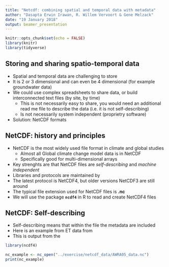 ```yaml
---
title: "Netcdf: combining spatial and temporal data with metadata"
author: "Dasapta Erwin Irawan, R. Willem Vervoort & Gene Melzack"
date: "19 January 2018"
output: beamer_presentation
---
```



```r
knitr::opts_chunk$set(echo = FALSE)
library(knitr)
library(tidyverse)
```

## Storing and sharing spatio-temporal data

* Spatial and temporal data are challenging to store  
* It is 2 or 3 dimensional and can even be 4 dimensional (for example groundwater data)  
* We could use complex spreadsheets to share data, or build interconnected text files (by site, by time)  
    * This is not necessarily easy to share, you would need an additional read me file to describe the data (i.e. it is not self-describing)  
    * Is not necessarily system independent (proprietry software)  
* Solution: NetCDF formats

## NetCDF: history and principles

* NetCDF is the most widely used file format in climate and global studies
    * Almost all Global climate change model data is in NetCDF
    * Specifically good for multi-dimensional arrays
* Key strenghts are that NetCDF files are *self-describing* and *machine independent*  
* Libraries and protocols are maintained by [\textcolor{blue}{Unidata}](https://www.unidata.ucar.edu/software/netcdf/)  
* The latest protocol is NetCDF4, but older versions NetCDF3 are still around  
* The typical file extension used for NetCDF files is **.nc**  
* We will use the package **`ncdf4`** in R to read and create NetCDF4 files 

## NetCDF: Self-describing

* Self-describing means that within the file the metadata are included
* Here is an example from ET data from [\textcolor{blue}{NCI Thredds server ET data}](http://geonetworkrr9.nci.org.au/geonetwork/srv/eng/catalog.search?node=srv#/metadata/f749f8c8-b1a3-4125-a7ea-178fd4a31307)
* This is output from the [\textcolor{blue}{AWRA model}](http://www.bom.gov.au/water/landscape/)

```r
library(ncdf4)

nc_example <- nc_open("../exercise/netcdf_data/AWRA05_data.nc")
print(nc_example)
```
